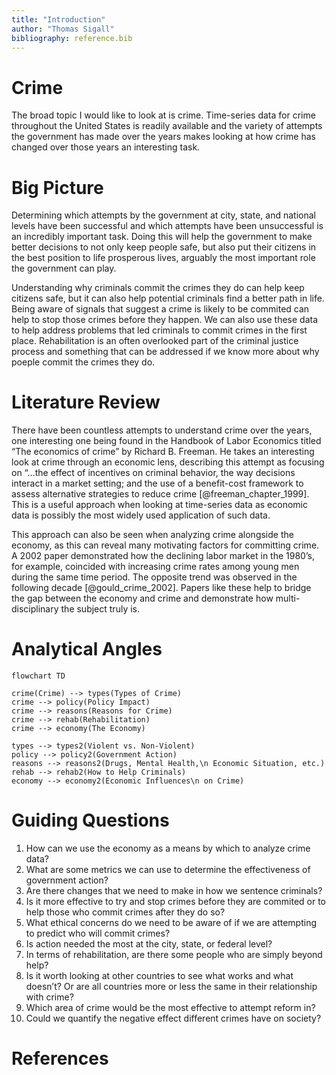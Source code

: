 ```yaml
---
title: "Introduction"
author: "Thomas Sigall"
bibliography: reference.bib
---
```


# Crime

The broad topic I would like to look at is crime. Time-series data for crime throughout the United States is readily available and the variety of attempts the government has made over the years makes looking at how crime has changed over those years an interesting task.

# Big Picture

Determining which attempts by the government at city, state, and national levels have been successful and which attempts have been unsuccessful is an incredibly important task. Doing this will help the government to make better decisions to not only keep people safe, but also put their citizens in the best position to life prosperous lives, arguably the most important role the government can play.

Understanding why criminals commit the crimes they do can help keep citizens safe, but it can also help potential criminals find a better path in life. Being aware of signals that suggest a crime is likely to be commited can help to stop those crimes before they happen. We can also use these data to help address problems that led criminals to commit crimes in the first place. Rehabilitation is an often overlooked part of the criminal justice process and something that can be addressed if we know more about why poeple commit the crimes they do.

# Literature Review

There have been countless attempts to understand crime over the years, one interesting one being found in the Handbook of Labor Economics titled "The economics of crime" by Richard B. Freeman. He takes an interesting look at crime through an economic lens, describing this attempt as focusing on "...the effect of incentives on criminal behavior, the way decisions interact in a market setting; and the use of a benefit-cost framework to assess alternative strategies to reduce crime [@freeman_chapter_1999]. This is a useful approach when looking at time-series data as economic data is possibly the most widely used application of such data.

This approach can also be seen when analyzing crime alongside the economy, as this can reveal many motivating factors for committing crime. A 2002 paper demonstrated how the declining labor market in the 1980's, for example, coincided with increasing crime rates among young men during the same time period. The opposite trend was observed in the following decade [@gould_crime_2002]. Papers like these help to bridge the gap between the economy and crime and demonstrate how multi-disciplinary the subject truly is.

# Analytical Angles

```mermaid
flowchart TD

crime(Crime) --> types(Types of Crime)
crime --> policy(Policy Impact)
crime --> reasons(Reasons for Crime)
crime --> rehab(Rehabilitation)
crime --> economy(The Economy)

types --> types2(Violent vs. Non-Violent)
policy --> policy2(Government Action)
reasons --> reasons2(Drugs, Mental Health,\n Economic Situation, etc.)
rehab --> rehab2(How to Help Criminals)
economy --> economy2(Economic Influences\n on Crime)

```

# Guiding Questions

1.  How can we use the economy as a means by which to analyze crime data?
2.  What are some metrics we can use to determine the effectiveness of government action?
3.  Are there changes that we need to make in how we sentence criminals?
4.  Is it more effective to try and stop crimes before they are commited or to help those who commit crimes after they do so?
5.  What ethical concerns do we need to be aware of if we are attempting to predict who will commit crimes?
6.  Is action needed the most at the city, state, or federal level?
7.  In terms of rehabilitation, are there some people who are simply beyond help?
8.  Is it worth looking at other countries to see what works and what doesn't? Or are all countries more or less the same in their relationship with crime?
9.  Which area of crime would be the most effective to attempt reform in?
10. Could we quantify the negative effect different crimes have on society?

# References
